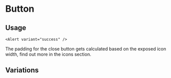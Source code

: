 
<Meta title="Molecules/Button" />

# Button

## Usage

```
<Alert variant="success" />
```

The padding for the close button gets calculated based on the exposed icon width, find out more in the icons section.

## Variations

<Story of={ButtonStories.Default} />
<Story of={ButtonStories.Primary} />
<Story of={ButtonStories.Secondary} />
<Story of={ButtonStories.Link} />
